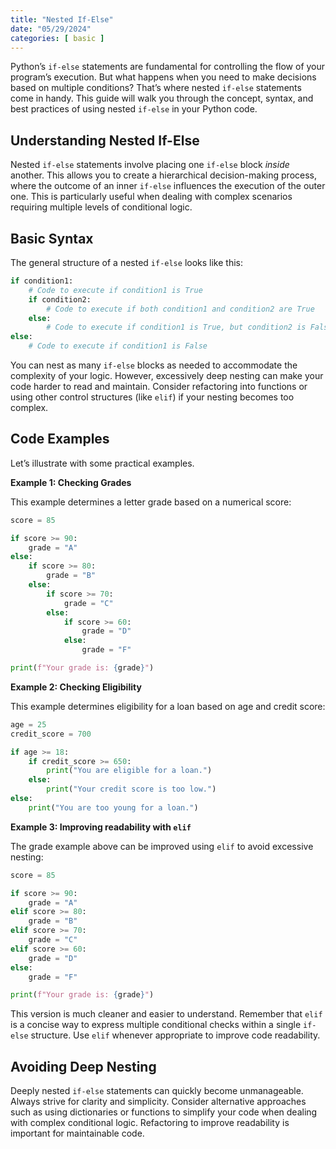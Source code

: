 ```yaml
---
title: "Nested If-Else"
date: "05/29/2024"
categories: [ basic ]
---
```



Python's `if-else` statements are fundamental for controlling the flow of your program's execution.  But what happens when you need to make decisions based on multiple conditions? That's where nested `if-else` statements come in handy. This guide will walk you through the concept, syntax, and best practices of using nested `if-else` in your Python code.


## Understanding Nested If-Else

Nested `if-else` statements involve placing one `if-else` block *inside* another.  This allows you to create a hierarchical decision-making process, where the outcome of an inner `if-else` influences the execution of the outer one.  This is particularly useful when dealing with complex scenarios requiring multiple levels of conditional logic.


## Basic Syntax

The general structure of a nested `if-else` looks like this:

```python
if condition1:
    # Code to execute if condition1 is True
    if condition2:
        # Code to execute if both condition1 and condition2 are True
    else:
        # Code to execute if condition1 is True, but condition2 is False
else:
    # Code to execute if condition1 is False
```

You can nest as many `if-else` blocks as needed to accommodate the complexity of your logic. However, excessively deep nesting can make your code harder to read and maintain.  Consider refactoring into functions or using other control structures (like `elif`) if your nesting becomes too complex.


## Code Examples

Let's illustrate with some practical examples.

**Example 1: Checking Grades**

This example determines a letter grade based on a numerical score:

```python
score = 85

if score >= 90:
    grade = "A"
else:
    if score >= 80:
        grade = "B"
    else:
        if score >= 70:
            grade = "C"
        else:
            if score >= 60:
                grade = "D"
            else:
                grade = "F"

print(f"Your grade is: {grade}")
```

**Example 2:  Checking Eligibility**

This example determines eligibility for a loan based on age and credit score:

```python
age = 25
credit_score = 700

if age >= 18:
    if credit_score >= 650:
        print("You are eligible for a loan.")
    else:
        print("Your credit score is too low.")
else:
    print("You are too young for a loan.")
```

**Example 3: Improving readability with `elif`**

The grade example above can be improved using `elif` to avoid excessive nesting:

```python
score = 85

if score >= 90:
    grade = "A"
elif score >= 80:
    grade = "B"
elif score >= 70:
    grade = "C"
elif score >= 60:
    grade = "D"
else:
    grade = "F"

print(f"Your grade is: {grade}")
```

This version is much cleaner and easier to understand.  Remember that `elif` is a concise way to express multiple conditional checks within a single `if-else` structure.  Use `elif` whenever appropriate to improve code readability.


##  Avoiding Deep Nesting

Deeply nested `if-else` statements can quickly become unmanageable.  Always strive for clarity and simplicity. Consider alternative approaches such as using dictionaries or functions to simplify your code when dealing with complex conditional logic.  Refactoring to improve readability is important for maintainable code.

